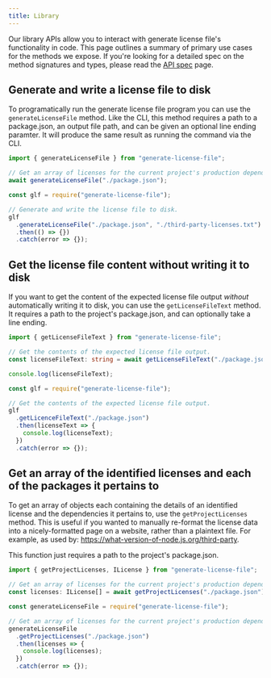 ```yaml
---
title: Library
---
```



Our library APIs allow you to interact with generate license file's functionality in code.
This page outlines a summary of primary use cases for the methods we expose. If you're looking for
a detailed spec on the method signatures and types, please read the [API spec](./api.mdx) page.

## Generate and write a license file to disk

To programatically run the generate license file program you can use the `generateLicenseFile` method.
Like the CLI, this method requires a path to a package.json, an output file path, and can be given
an optional line ending paramter. It will produce the same result as running the command via the CLI.

<Tabs groupId="library-page">
  <TabItem value="ts" label="TypeScript">

```ts
import { generateLicenseFile } from "generate-license-file";

// Get an array of licenses for the current project's production dependencies.
await generateLicenseFile("./package.json");
```

  </TabItem>
  <TabItem value="js" label="JavaScript">

```js
const glf = require("generate-license-file");

// Generate and write the license file to disk.
glf
  .generateLicenseFile("./package.json", "./third-party-licenses.txt")
  .then(() => {})
  .catch(error => {});
```

  </TabItem>
</Tabs>

## Get the license file content without writing it to disk

If you want to get the content of the expected license file output _without_ automatically writing it
to disk, you can use the `getLicenseFileText` method. It requires a path to the project's package.json, and can
optionally take a line ending.

<Tabs groupId="library-page">
  <TabItem value="ts" label="TypeScript">

```ts
import { getLicenseFileText } from "generate-license-file";

// Get the contents of the expected license file output.
const licenseFileText: string = await getLicenseFileText("./package.json");

console.log(licenseFileText);
```

  </TabItem>
  <TabItem value="js" label="JavaScript">

```js
const glf = require("generate-license-file");

// Get the contents of the expected license file output.
glf
  .getLicenceFileText("./package.json")
  .then(licenseText => {
    console.log(licenseText);
  })
  .catch(error => {});
```

  </TabItem>
</Tabs>

## Get an array of the identified licenses and each of the packages it pertains to

To get an array of objects each containing the details of an identified license and the dependencies
it pertains to, use the `getProjectLicenses` method. This is useful if you wanted to manually re-format the
license data into a nicely-formatted page on a website, rather than a plaintext file. For example,
as used by: https://what-version-of-node.js.org/third-party.

This function just requires a path to the project's package.json.

<Tabs groupId="library-page">
  <TabItem value="ts" label="TypeScript">

```ts
import { getProjectLicenses, ILicense } from "generate-license-file";

// Get an array of licenses for the current project's production dependencies.
const licenses: ILicense[] = await getProjectLicenses("./package.json");
```

  </TabItem>
  <TabItem value="js" label="JavaScript">

```js
const generateLicenseFile = require("generate-license-file");

// Get an array of licenses for the current project's production dependencies.
generateLicenseFile
  .getProjectLicenses("./package.json")
  .then(licenses => {
    console.log(licenses);
  })
  .catch(error => {});
```

  </TabItem>
</Tabs>
